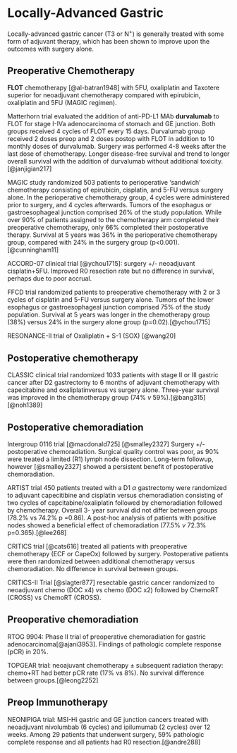 # Locally-Advanced Gastric

Locally-advanced gastric cancer (T3 or N^+^) is generally treated with some form of adjuvant therapy, which has been shown to improve upon the outcomes with surgery alone.

## Preoperative Chemotherapy

**FLOT** chemotherapy [@al-batran1948] with 5FU, oxaliplatin and Taxotere superior for neoadjuvant chemotherapy compared with epirubicin, oxaliplatin and 5FU (MAGIC regimen).

Matterhorn trial evaluated the addition of anti-PD-L1 MAb **durvalumab** to FLOT for stage I-IVa adenocarcinoma of stomach and GE junction. Both groups received 4 cycles of FLOT every 15 days. Durvalumab group received 2 doses preop and 2 doses postop with FLOT in addition to 10 monthly doses of durvalumab. Surgery was performed 4-8 weeks after the last dose of chemotherapy. Longer disease-free survival and trend to longer overall survival with the addition of durvalumab without additional toxicity.[@janjigian217]

MAGIC study randomized 503 patients to perioperative 'sandwich' chemotherapy consisting of epirubicin, cisplatin, and 5-FU versus surgery alone. In the perioperative chemotherapy group, 4 cycles were administered prior to surgery, and 4 cycles afterwards. Tumors of the esophagus or gastroesophageal junction comprised 26% of the study population. While over 90% of patients assigned to the chemotherapy arm completed their preoperative chemotherapy, only 66% completed their postoperative therapy. Survival at 5 years was 36% in the perioperative chemotherapy group, compared with 24% in the surgery group (p\<0.001).[@cunningham11]

ACCORD-07 clinical trial [@ychou1715]: surgery +/- neoadjuvant cisplatin+5FU. Improved R0 resection rate but no difference in survival, perhaps due to poor accrual.

FFCD trial randomized patients to preoperative chemotherapy with 2 or 3 cycles of cisplatin and 5-FU versus surgery alone. Tumors of the lower esophagus or gastroesophageal junction comprised 75% of the study population. Survival at 5 years was longer in the chemotherapy group (38%) versus 24% in the surgery alone group (p=0.02).[@ychou1715]

RESONANCE-II trial of Oxaliplatin + S-1 (SOX) [@wang20]

## Postoperative chemotherapy

CLASSIC clinical trial randomized 1033 patients with stage II or III gastric cancer after D2 gastrectomy to 6 months of adjuvant chemotherapy with capecitabine and oxaliplatinversus vs surgery alone. Three-year survival was improved in the chemotherapy group (74% *v* 59%).[@bang315] [@noh1389]

## Postoperative chemoradiation

Intergroup 0116 trial [@macdonald725] [@smalley2327] Surgery +/- postoperative chemoradiation. Surgical quality control was poor, as 90% were treated a limited (R1) lymph node dissection. Long-term followup, however [@smalley2327] showed a persistent benefit of postoperative chemoradiation.

ARTIST trial 450 patients treated with a D1 $\alpha$ gastrectomy were randomized to adjuvant capecitibine and cisplatin versus chemoradiation consisting of two cycles of capcitabine/oxaliplatin followed by chemoradiation followed by chemotherapy. Overall 3- year survival did not differ between groups (78.2% vs 74.2% p =0.86). A post-hoc analysis of patients with positive nodes showed a beneficial effect of chemoradiation (77.5% *v* 72.3% p=0.365).[@lee268]

CRITICS trial [@cats616] treated all patients with preoperative chemotherapy (ECF or CapeOx) followed by surgery. Postoperative patients were then randomized between additional chemotherapy versus chemoradiation. No difference in survival between groups.

CRITICS-II Trial [@slagter877] resectable gastric cancer randomized to neoadjuvant chemo (DOC x4) vs chemo (DOC x2) followed by ChemoRT (CROSS) vs ChemoRT (CROSS).

## Preoperative chemoradiation

RTOG 9904: Phase II trial of preoperative chemoradiation for gastric adenocarcinoma[@ajani3953]. Findings of pathologic complete response (pCR) in 20%.

TOPGEAR trial: neoajuvant chemotherapy $\pm$ subsequent radiation therapy: chemo+RT had better pCR rate (17% vs 8%). No survival difference between groups.[@leong2252]

## Preop Immunotherapy

NEONIPIGA trial: MSI-Hi gastric and GE junction cancers treated with neoadjuvant nivolumbab (6 cycles) and ipilumumab (2 cycles) over 12 weeks. Among 29 patients that underwent surgery, 59% pathologic complete response and all patients had R0 resection.[@andre288]
